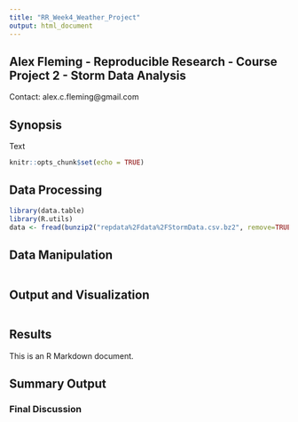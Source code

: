 ```yaml
---
title: "RR_Week4_Weather_Project"
output: html_document
---
```

## Alex Fleming - Reproducible Research - Course Project 2 - Storm Data Analysis
Contact: alex.c.fleming@gmail.com

## Synopsis
Text

```r
knitr::opts_chunk$set(echo = TRUE)
```

## Data Processing
```r
library(data.table)
library(R.utils)
data <- fread(bunzip2("repdata%2Fdata%2FStormData.csv.bz2", remove=TRUE, skip=TRUE))


```

## Data Manipulation

```r

```

## Output and Visualization

```r

```

## Results

This is an R Markdown document. 

## Summary Output

### Final Discussion

